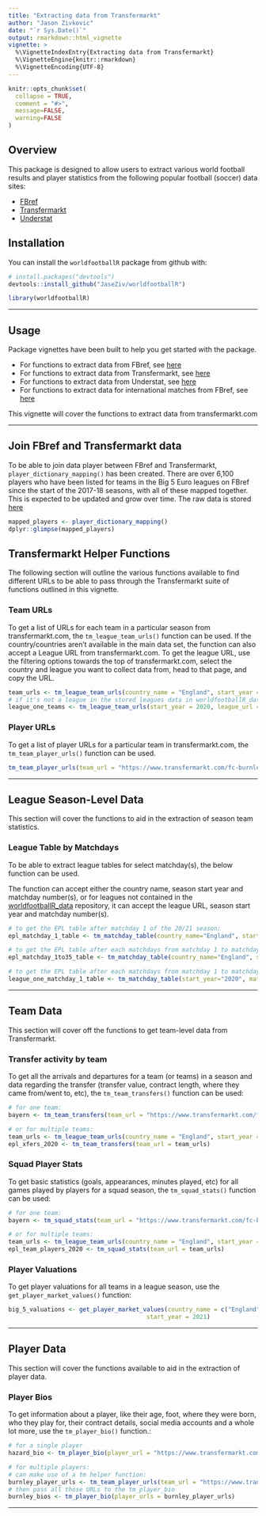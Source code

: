```yaml
---
title: "Extracting data from Transfermarkt"
author: "Jason Zivkovic"
date: "`r Sys.Date()`"
output: rmarkdown::html_vignette
vignette: >
  %\VignetteIndexEntry{Extracting data from Transfermarkt}
  %\VignetteEngine{knitr::rmarkdown}
  %\VignetteEncoding{UTF-8}
---
```


```r
knitr::opts_chunk$set(
  collapse = TRUE,
  comment = "#>",
  message=FALSE,
  warning=FALSE
)
```


## Overview

This package is designed to allow users to extract various world football results and player statistics from the following popular football (soccer) data sites:

* [FBref](https://fbref.com/en/)
* [Transfermarkt](https://www.transfermarkt.com/)
* [Understat](https://understat.com/)


## Installation

You can install the `worldfootballR` package from github with:

```r
# install.packages("devtools")
devtools::install_github("JaseZiv/worldfootballR")
```

```r
library(worldfootballR)
```

***

## Usage

Package vignettes have been built to help you get started with the package.

* For functions to extract data from FBref, see [here](https://jaseziv.github.io/worldfootballR/articles/extract-fbref-data.html)
* For functions to extract data from Transfermarkt, see [here](https://jaseziv.github.io/worldfootballR/articles/extract-transfermarkt-data.html)
* For functions to extract data from Understat, see [here](https://jaseziv.github.io/worldfootballR/articles/extract-understat-data.html)
* For functions to extract data for international matches from FBref, see [here](https://jaseziv.github.io/worldfootballR/articles/fbref-data-internationals.html)

This vignette will cover the functions to extract data from transfermarkt.com


***

## Join FBref and Transfermarkt data

To be able to join data player between FBref and Transfermarkt, `player_dictionary_mapping()` has been created. There are over 6,100 players who have been listed for teams in the Big 5 Euro leagues on FBref since the start of the 2017-18 seasons, with all of these mapped together. This is expected to be updated and grow over time. The raw data is stored [here](https://github.com/JaseZiv/worldfootballR_data/blob/master/raw-data/fbref-tm-player-mapping/output/fbref_to_tm_mapping.csv)

```r
mapped_players <- player_dictionary_mapping()
dplyr::glimpse(mapped_players)
```


## Transfermarkt Helper Functions

The following section will outline the various functions available to find different URLs to be able to pass through the Transfermarkt suite of functions outlined in this vignette.

### Team URLs

To get a list of URLs for each team in a particular season from transfermarkt.com, the `tm_league_team_urls()` function can be used. If the country/countries aren't available in the main data set, the function can also accept a League URL from transfermarkt.com. To get the league URL, use the filtering options towards the top of transfermarkt.com, select the country and league you want to collect data from, head to that page, and copy the URL.

```r
team_urls <- tm_league_team_urls(country_name = "England", start_year = 2020)
# if it's not a league in the stored leagues data in worldfootballR_data repo:
league_one_teams <- tm_league_team_urls(start_year = 2020, league_url = "https://www.transfermarkt.com/league-one/startseite/wettbewerb/GB3")
```


### Player URLs

To get a list of player URLs for a particular team in transfermarkt.com, the `tm_team_player_urls()` function can be used.

```r
tm_team_player_urls(team_url = "https://www.transfermarkt.com/fc-burnley/startseite/verein/1132/saison_id/2020")
```

***

## League Season-Level Data

This section will cover the functions to aid in the extraction of season team statistics.


### League Table by Matchdays

To be able to extract league tables for select matchday(s), the below function can be used. 

The function can accept either the country name, season start year and matchday number(s), or for leagues not contained in the [worldfootballR_data](https://github.com/JaseZiv/worldfootballR_data/blob/master/raw-data/transfermarkt_leagues/main_comp_seasons.csv) repository, it can accept the league URL, season start year and matchday number(s).


```r
# to get the EPL table after matchday 1 of the 20/21 season:
epl_matchday_1_table <- tm_matchday_table(country_name="England", start_year="2020", matchday=1)

# to get the EPL table after each matchdays from matchday 1 to matchday 35 of the 20/21 season:
epl_matchday_1to35_table <- tm_matchday_table(country_name="England", start_year="2020", matchday=c(1:35))

# to get the EPL table after each matchdays from matchday 1 to matchday 35 of the 20/21 season:
league_one_matchday_1_table <- tm_matchday_table(start_year="2020", matchday=1, league_url="https://www.transfermarkt.com/league-one/startseite/wettbewerb/GB3")
```


***

## Team Data

This section will cover off the functions to get team-level data from Transfermarkt.


### Transfer activity by team

To get all the arrivals and departures for a team (or teams) in a season and data regarding the transfer (transfer value, contract length, where they came from/went to, etc), the `tm_team_transfers()` function can be used:

```r
# for one team:
bayern <- tm_team_transfers(team_url = "https://www.transfermarkt.com/fc-bayern-munchen/startseite/verein/27/saison_id/2020")

# or for multiple teams:
team_urls <- tm_league_team_urls(country_name = "England", start_year = 2020)
epl_xfers_2020 <- tm_team_transfers(team_url = team_urls)
```


### Squad Player Stats

To get basic statistics (goals, appearances, minutes played, etc) for all games played by players for a squad season, the `tm_squad_stats()` function can be used:

```r
# for one team:
bayern <- tm_squad_stats(team_url = "https://www.transfermarkt.com/fc-bayern-munchen/startseite/verein/27/saison_id/2020")

# or for multiple teams:
team_urls <- tm_league_team_urls(country_name = "England", start_year = 2020)
epl_team_players_2020 <- tm_squad_stats(team_url = team_urls)
```


### Player Valuations

To get player valuations for all teams in a league season, use the `get_player_market_values()` function:

```r
big_5_valuations <- get_player_market_values(country_name = c("England", "Spain", "France", "Italy", "Germany"),
                                       start_year = 2021)
```



***


## Player Data

This section will cover the functions available to aid in the extraction of player data.

### Player Bios

To get information about a player, like their age, foot, where they were born, who they play for, their contract details, social media accounts and a whole lot more, use the `tm_player_bio()` function.:

```r
# for a single player 
hazard_bio <- tm_player_bio(player_url = "https://www.transfermarkt.com/eden-hazard/profil/spieler/50202")

# for multiple players:
# can make use of a tm helper function:
burnley_player_urls <- tm_team_player_urls(team_url = "https://www.transfermarkt.com/fc-burnley/startseite/verein/1132/saison_id/2020")
# then pass all those URLs to the tm_player_bio
burnley_bios <- tm_player_bio(player_urls = burnley_player_urls)
```

***


